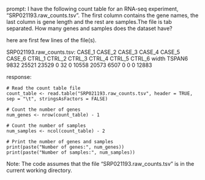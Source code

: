 prompt:
I have the following count table for an RNA-seq experiment, "SRP021193.raw_counts.tsv". The first column contains the gene names, the last column is gene length and the rest are samples.The file is tab separated. How many genes and samples does the dataset have?

here are first few lines of the file(s).

SRP021193.raw_counts.tsv:
CASE_1	CASE_2	CASE_3	CASE_4	CASE_5	CASE_6	CTRL_1	CTRL_2	CTRL_3	CTRL_4	CTRL_5	CTRL_6	width
TSPAN6	9832	25521	23529	0	32	0	10558	20573	6507	0	0	0	12883


response:
```
# Read the count table file
count_table <- read.table("SRP021193.raw_counts.tsv", header = TRUE, sep = "\t", stringsAsFactors = FALSE)

# Count the number of genes
num_genes <- nrow(count_table) - 1

# Count the number of samples
num_samples <- ncol(count_table) - 2

# Print the number of genes and samples
print(paste("Number of genes:", num_genes))
print(paste("Number of samples:", num_samples))
```
Note: The code assumes that the file "SRP021193.raw_counts.tsv" is in the current working directory.
